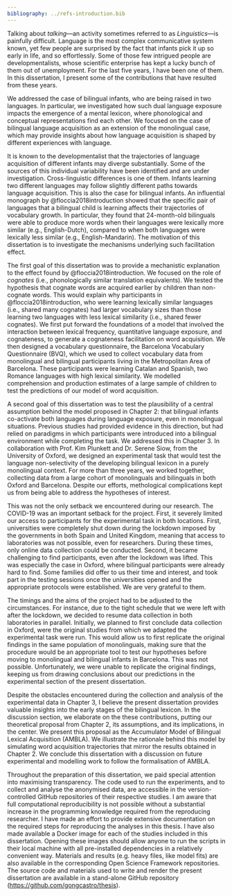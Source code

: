 ```yaml
---
bibliography: ../refs-introduction.bib
---
```


Talking about *talking*---an activity sometimes referred to as *Linguistics*---is painfully difficult. Language is the most complex communicative system known, yet few people are surprised by the fact that infants pick it up so early in life, and so effortlessly. Some of those few intrigued people are developmentalists, whose scientific enterprise has kept a lucky bunch of them out of unemployment. For the last five years, I have been one of them. In this dissertation, I present some of the contributions that have resulted from these years.

We addressed the case of bilingual infants, who are being raised in two languages. In particular, we investigated how such dual language exposure impacts the emergence of a mental lexicon, where phonological and conceptual representations find each other. We focused on the case of bilingual language acquisition as an extension of the monolingual case, which may provide insights about how language acquisition is shaped by different experiences with language.

It is known to the developmentalist that the trajectories of language acquisition of different infants may diverge substantially. Some of the sources of this individual variability have been identified and are under investigation. Cross-linguistic differences is one of them. Infants learning two different languages may follow slightly different paths towards language acquisition. This is also the case for bilingual infants. An influential monograph by @floccia2018introduction showed that the specific pair of languages that a bilingual child is learning affects their trajectories of vocabulary growth. In particular, they found that 24-month-old bilinguals were able to produce more words when their languages were lexically more similar (e.g., English-Dutch), compared to when both languages were lexically less similar (e.g., English-Mandarin). The motivation of this dissertation is to investigate the mechanisms underlying such facilitation effect.

The first goal of this dissertation was to provide a mechanistic explanation to the effect found by @floccia2018introduction. We focused on the role of *cognates* (i.e., phonologically similar translation equivalents). We tested the hypothesis that cognate words are acquired earlier by children than non-cognate words. This would explain why participants in @floccia2018introduction, who were learning lexically similar languages (i.e., shared many cognates) had larger vocabulary sizes than those learning two languages with less lexical similarity (i.e., shared fewer cognates). We first put forward the foundations of a model that involved the interaction between lexical frequency, quantitative language exposure, and cognateness, to generate a cognateness facilitation on word acquisition. We then designed a vocabulary questionnaire, the Barcelona Vocabulary Questionnaire (BVQ), which we used to collect vocabulary data from monolingual and bilingual participants living in the Metropolitan Area of Barcelona. These participants were learning Catalan and Spanish, two Romance languages with high lexical similarity. We modelled comprehension and production estimates of a large sample of children to test the predictions of our model of word acquisition.

A second goal of this dissertation was to test the plausibility of a central assumption behind the model proposed in Chapter 2: that bilingual infants co-activate both languages during language exposure, even in monolingual situations. Previous studies had provided evidence in this direction, but had relied on paradigms in which participants were introduced into a bilingual environment while completing the task. We addressed this in Chapter 3. In collaboration with Prof. Kim Plunkett and Dr. Serene Siow, from the University of Oxford, we designed an experimental task that would test the language non-selectivity of the developing bilingual lexicon in a purely monolingual context. For more than three years, we worked together, collecting data from a large cohort of monolinguals and bilinguals in both Oxford and Barcelona. Despite our efforts, methological complications kept us from being able to address the hypotheses of interest.

This was not the only setback we encountered during our research. The COVID-19 was an important setback for the project. First, it severely limited our access to participants for the experimental task in both locations. First, universities were completely shut down during the lockdown imposed by the governments in both Spain and United Kingdom, meaning that access to laboratories was not possible, even for researchers. During these times, only online data collection could be conducted. Second, it became challenging to find participants, even after the lockdown was lifted. This was especially the case in Oxford, where bilingual participants were already hard to find. Some families did offer to us their time and interest, and took part in the testing sessions once the universities opened and the appropriate protocols were established. We are very grateful to them.

The timings and the aims of the project had to be adjusted to the circumstances. For instance, due to the tight schedule that we were left with after the lockdown, we decided to resume data collection in both laboratories in parallel. Initially, we planned to first conclude data collection in Oxford, were the original studies from which we adapted the experimental task were run. This would allow us to first replicate the original findings in the same population of monolinguals, making sure that the procedure would be an appropriate tool to test our hypotheses before moving to monolingual and bilingual infants in Barcelona. This was not possible. Unfortunately, we were unable to replicate the original findings, keeping us from drawing conclusions about our predictions in the experimental section of the present dissertation.

Despite the obstacles encountered during the collection and analysis of the experimental data in Chapter 3, I believe the present dissertation provides valuable insights into the early stages of the bilingual lexicon. In the discussion section, we elaborate on the these contributions, putting our theoretical proposal from Chapter 2, its assumptions, and its implications, in the center. We present this proposal as the Accumulator Model of Bilingual Lexical Acquisition (AMBLA). We illustrate the rationale behind this model by simulating word acquisition trajectories that mirror the results obtained in Chapter 2. We conclude this dissertation with a discussion on future experimental and modelling work to follow the formalisation of AMBLA.

Throughout the preparation of this dissertation, we paid special attention into maximising transparency. The code used to run the experiments, and to collect and analyse the anonymised data, are accessible in the version-controlled GitHub repositories of their respective studies. I am aware that full computational reproducibility is not possible without a substantial increase in the programming knowledge required from the reproducing researcher. I have made an effort to provide extensive documentation on the required steps for reproducing the analyses in this thesis. I have also made available a Docker image for each of the studies included in this dissertation. Opening these images should allow anyone to run the scripts in their local machine with all pre-installed dependencies in a relatively convenient way. Materials and results (e.g. heavy files, like model fits) are also available in the corresponding Open Science Framework repositories. The source code and materials used to write and render the present dissertation are available in a stand-alone GitHub repository ([https://github.com/gongcastro/thesis](https://github.com/gongcastro/thesis)).

